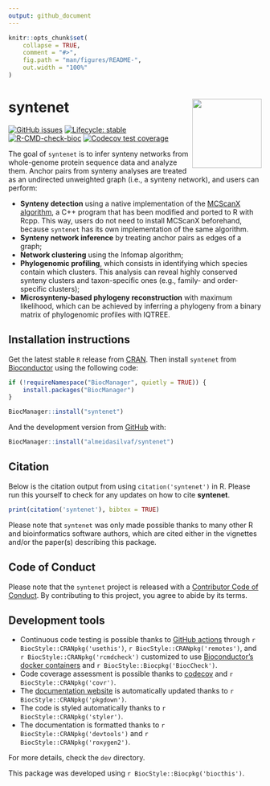 ```yaml
---
output: github_document
---
```


<!-- README.md is generated from README.Rmd. Please edit that file -->

```r
knitr::opts_chunk$set(
    collapse = TRUE,
    comment = "#>",
    fig.path = "man/figures/README-",
    out.width = "100%"
)
```

# syntenet <img src="man/figures/logo.png" align="right" height="138" />

<!-- badges: start -->
[![GitHub issues](https://img.shields.io/github/issues/almeidasilvaf/syntenet)](https://github.com/almeidasilvaf/syntenet/issues)
[![Lifecycle: stable](https://img.shields.io/badge/lifecycle-stable-brightgreen.svg)](https://lifecycle.r-lib.org/articles/stages.html#stable)
[![R-CMD-check-bioc](https://github.com/almeidasilvaf/syntenet/workflows/R-CMD-check-bioc/badge.svg)](https://github.com/almeidasilvaf/syntenet/actions)
[![Codecov test
coverage](https://codecov.io/gh/almeidasilvaf/syntenet/branch/devel/graph/badge.svg)](https://codecov.io/gh/almeidasilvaf/syntenet?branch=devel)
<!-- badges: end -->

The goal of `syntenet` is to infer synteny networks from whole-genome 
protein sequence data and analyze them. Anchor pairs from synteny analyses are
treated as an undirected unweighted graph (i.e., a synteny network),
and users can perform: 

- **Synteny detection** using a native implementation of the 
[MCScanX algorithm](https://doi.org/10.1093/nar/gkr1293), a C++ program that 
has been modified and ported to R with Rcpp. This way, users do not need to 
install MCScanX beforehand, because `syntenet` has its own implementation
of the same algorithm.
- **Synteny network inference** by treating anchor pairs as edges of a graph;
- **Network clustering** using the Infomap algorithm;
- **Phylogenomic profiling**, which consists in identifying which species 
contain which clusters. This analysis can reveal highly conserved synteny
clusters and taxon-specific ones (e.g., family- and order-specific clusters); 
- **Microsynteny-based phylogeny reconstruction** with maximum likelihood,
which can be achieved by inferring a phylogeny from a binary matrix of
phylogenomic profiles with IQTREE.


## Installation instructions

Get the latest stable `R` release from [CRAN](http://cran.r-project.org/). Then install `syntenet` from [Bioconductor](http://bioconductor.org/) using the following code:

```r
if (!requireNamespace("BiocManager", quietly = TRUE)) {
    install.packages("BiocManager")
}

BiocManager::install("syntenet")
```

And the development version from [GitHub](https://github.com/almeidasilvaf/syntenet) with:

```r
BiocManager::install("almeidasilvaf/syntenet")
```

## Citation

Below is the citation output from using `citation('syntenet')` in R. Please
run this yourself to check for any updates on how to cite __syntenet__.

```r
print(citation('syntenet'), bibtex = TRUE)
```

Please note that `syntenet` was only made possible thanks to many other R and bioinformatics software authors, which are cited either in the vignettes and/or the paper(s) describing this package.

## Code of Conduct

Please note that the `syntenet` project is released with a [Contributor Code of Conduct](http://bioconductor.org/about/code-of-conduct/). By contributing to this project, you agree to abide by its terms.

## Development tools

* Continuous code testing is possible thanks to [GitHub actions](https://www.tidyverse.org/blog/2020/04/usethis-1-6-0/)  through `r BiocStyle::CRANpkg('usethis')`, `r BiocStyle::CRANpkg('remotes')`, and `r BiocStyle::CRANpkg('rcmdcheck')` customized to use [Bioconductor's docker containers](https://www.bioconductor.org/help/docker/) and `r BiocStyle::Biocpkg('BiocCheck')`.
* Code coverage assessment is possible thanks to [codecov](https://codecov.io/gh) and `r BiocStyle::CRANpkg('covr')`.
* The [documentation website](http://almeidasilvaf.github.io/syntenet) is automatically updated thanks to `r BiocStyle::CRANpkg('pkgdown')`.
* The code is styled automatically thanks to `r BiocStyle::CRANpkg('styler')`.
* The documentation is formatted thanks to `r BiocStyle::CRANpkg('devtools')` and `r BiocStyle::CRANpkg('roxygen2')`.

For more details, check the `dev` directory.

This package was developed using `r BiocStyle::Biocpkg('biocthis')`.



